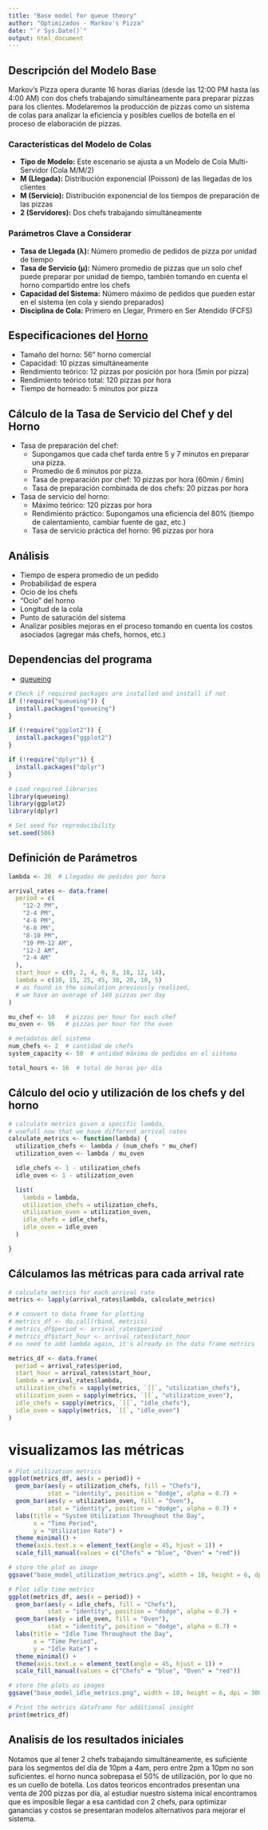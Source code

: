 ```yaml
---
title: "Base model for queue theory"
author: "Optimizados - Markov's Pizza" 
date: "`r Sys.Date()`"
output: html_document
---
```


## Descripción del Modelo Base

Markov's Pizza opera durante 16 horas diarias (desde las 12:00 PM hasta las 4:00 AM) con dos chefs trabajando simultáneamente para preparar pizzas para los clientes.
Modelaremos la producción de pizzas como un sistema de colas para analizar la eficiencia y posibles cuellos de botella en el proceso de elaboración de pizzas.

### Características del Modelo de Colas

* **Tipo de Modelo:** Este escenario se ajusta a un Modelo de Cola Multi-Servidor (Cola M/M/2)
* **M (Llegada):** Distribución exponencial (Poisson) de las llegadas de los clientes
* **M (Servicio):** Distribución exponencial de los tiempos de preparación de las pizzas
* **2 (Servidores):** Dos chefs trabajando simultáneamente

### Parámetros Clave a Considerar

* **Tasa de Llegada (λ):** Número promedio de pedidos de pizza por unidad de tiempo
* **Tasa de Servicio (μ):** Número promedio de pizzas que un solo chef puede preparar por unidad de tiempo, también tomando en cuenta el horno compartido entre los chefs
* **Capacidad del Sistema:** Número máximo de pedidos que pueden estar en el sistema (en cola y siendo preparados)
* **Disciplina de Cola:** Primero en Llegar, Primero en Ser Atendido (FCFS)

## Especificaciones del [Horno](https://www.fornobravo.com/blog/pizza-oven-size-and-throughput/?srsltid=AfmBOoqfVlB2eAthD4uKjHwTodRZLnPDwe0G9wiqSP5PmHmjBb7xyqpp)

* Tamaño del horno: 56" horno comercial
* Capacidad: 10 pizzas simultáneamente
* Rendimiento teórico: 12 pizzas por posición por hora (5min por pizza)
* Rendimiento teórico total: 120 pizzas por hora
* Tiempo de horneado: 5 minutos por pizza

## Cálculo de la Tasa de Servicio del Chef y del Horno

* Tasa de preparación del chef:
  * Supongamos que cada chef tarda entre 5 y 7 minutos en preparar una pizza.
  * Promedio de 6 minutos por pizza.
  * Tasa de preparación por chef: 10 pizzas por hora (60min / 6min)
  * Tasa de preparación combinada de dos chefs: 20 pizzas por hora
* Tasa de servicio del horno:
  * Máximo teórico: 120 pizzas por hora
  * Rendimiento práctico: Supongamos una eficiencia del 80% (tiempo de calentamiento, cambiar fuente de gaz, etc.)
  * Tasa de servicio práctica del horno: 96 pizzas por hora


## Análisis

* Tiempo de espera promedio de un pedido
* Probabilidad de espera
* Ocio de los chefs
* "Ocio" del horno
* Longitud de la cola
* Punto de saturación del sistema
* Analizar posibles mejoras en el proceso tomando en cuenta los costos asociados (agregar más chefs, hornos, etc.)

## Dependencias del programa
* [queueing](https://www.rdocumentation.org/packages/queueing/versions/0.2.12)

```r
# Check if required packages are installed and install if not
if (!require("queueing")) {
  install.packages("queueing")
}

if (!require("ggplot2")) {
  install.packages("ggplot2")
}

if (!require("dplyr")) {
  install.packages("dplyr")
}

# Load required libraries
library(queueing)
library(ggplot2)
library(dplyr)

# Set seed for reproducibility
set.seed(506)
```

## Definición de Parámetros
```r
lambda <- 20  # Llegadas de pedidos por hora

arrival_rates <- data.frame(
  period = c(
    "12-2 PM",
    "2-4 PM",
    "4-6 PM",
    "6-8 PM",
    "8-10 PM",
    "10 PM-12 AM",
    "12-2 AM",
    "2-4 AM"
  ),
  start_hour = c(0, 2, 4, 6, 8, 10, 12, 14),
  lambda = c(10, 15, 25, 45, 30, 20, 10, 5)
  # as found in the simulation previously realized,
  # we have an average of 140 pizzas per day
)

mu_chef <- 10   # pizzas per hour for each chef
mu_oven <- 96   # pizzas per hour for the oven

# metadatos del sistema
num_chefs <- 2  # cantidad de chefs
system_capacity <- 50  # antidad máxima de pedidos en el sistema

total_hours <- 16  # total de horas por día
```

## Cálculo del ocio y utilización de los chefs y del horno

```r

# calculate metrics given a specific lambda,
# usefull now that we have different arrival rates
calculate_metrics <- function(lambda) {
  utilization_chefs <- lambda / (num_chefs * mu_chef)
  utilization_oven <- lambda / mu_oven

  idle_chefs <- 1 - utilization_chefs
  idle_oven <- 1 - utilization_oven

  list(
    lambda = lambda,
    utilization_chefs = utilization_chefs,
    utilization_oven = utilization_oven,
    idle_chefs = idle_chefs,
    idle_oven = idle_oven
  )

}
```

## Cálculamos las métricas para cada arrival rate

```r
# calculate metrics for each arrival rate
metrics <- lapply(arrival_rates$lambda, calculate_metrics)

# # convert to data frame for plotting
# metrics_df <- do.call(rbind, metrics)
# metrics_df$period <- arrival_rates$period
# metrics_df$start_hour <- arrival_rates$start_hour
# no need to add lambda again, it's already in the data frame metrics

metrics_df <- data.frame(
  period = arrival_rates$period,
  start_hour = arrival_rates$start_hour,
  lambda = arrival_rates$lambda,
  utilization_chefs = sapply(metrics, `[[`, "utilization_chefs"),
  utilization_oven = sapply(metrics, `[[`, "utilization_oven"),
  idle_chefs = sapply(metrics, `[[`, "idle_chefs"),
  idle_oven = sapply(metrics, `[[`, "idle_oven")
)
```

# visualizamos las métricas

```r
# Plot utilization metrics
ggplot(metrics_df, aes(x = period)) +
  geom_bar(aes(y = utilization_chefs, fill = "Chefs"), 
           stat = "identity", position = "dodge", alpha = 0.7) +
  geom_bar(aes(y = utilization_oven, fill = "Oven"), 
           stat = "identity", position = "dodge", alpha = 0.7) +
  labs(title = "System Utilization Throughout the Day",
       x = "Time Period",
       y = "Utilization Rate") +
  theme_minimal() +
  theme(axis.text.x = element_text(angle = 45, hjust = 1)) +
  scale_fill_manual(values = c("Chefs" = "blue", "Oven" = "red"))

# store the plot as image
ggsave("base_model_utilization_metrics.png", width = 10, height = 6, dpi = 300)

# Plot idle time metrics
ggplot(metrics_df, aes(x = period)) +
  geom_bar(aes(y = idle_chefs, fill = "Chefs"), 
           stat = "identity", position = "dodge", alpha = 0.7) +
  geom_bar(aes(y = idle_oven, fill = "Oven"), 
           stat = "identity", position = "dodge", alpha = 0.7) +
  labs(title = "Idle Time Throughout the Day",
       x = "Time Period",
       y = "Idle Rate") +
  theme_minimal() +
  theme(axis.text.x = element_text(angle = 45, hjust = 1)) +
  scale_fill_manual(values = c("Chefs" = "blue", "Oven" = "red"))

# store the plots as images
ggsave("base_model_idle_metrics.png", width = 10, height = 6, dpi = 300)

# Print the metrics dataframe for additional insight
print(metrics_df)
```

## Analisis de los resultados iniciales
Notamos que al tener 2 chefs trabajando simultáneamente, es suficiente para los segmentos del día de 10pm a 4am, pero entre 2pm a 10pm no son suficientes.
el horno nunca sobrepasa el 50% de utilización, por lo que no es un cuello de botella.
Los datos teoricos encontrados presentan una venta de 200 pizzas por día, al estudiar nuestro sistema inical encontramos que es imposible llegar a esa cantidad con 2 chefs, para optimizar ganancias y costos se presentaran modelos alternativos para mejorar el sistema.
